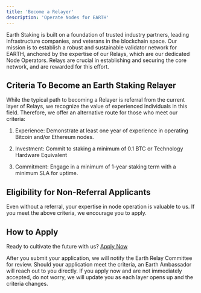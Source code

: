```yaml
---
title: 'Become a Relayer'
description: 'Operate Nodes for EARTH'
---
```

Earth Staking is built on a foundation of trusted industry partners, leading infrastructure companies, and veterans in the blockchain space. Our mission is to establish a robust and sustainable validator network for EARTH, anchored by the expertise of our Relays, which are our dedicated Node Operators. Relays are crucial in establishing and securing the core network, and are rewarded for this effort.

## Criteria To Become an Earth Staking Relayer
While the typical path to becoming a Relayer is referral from the current layer of Relays, we recognize the value of experienced individuals in this field. Therefore, we offer an alternative route for those who meet our criteria:

1. Experience: Demonstrate at least one year of experience in operating Bitcoin and/or Ethereum nodes.

2. Investment: Commit to staking a minimum of 0.1 BTC or Technology Hardware Equivalent  

3. Commitment: Engage in a minimum of 1-year staking term with a minimum SLA for uptime.

## Eligibility for Non-Referral Applicants
Even without a referral, your expertise in node operation is valuable to us. If you meet the above criteria, we encourage you to apply.

## How to Apply

Ready to cultivate the future with us? [Apply Now](https://earthstaking.typeform.com/to/bM6iXb4c)

After you submit your application, we will notify the Earth Relay Committee for review. Should your application meet the criteria, an Earth Ambassador will reach out to you directly. If you apply now and are not immediately accepted, do not worry, we will update you as each layer opens up and the criteria changes. 
